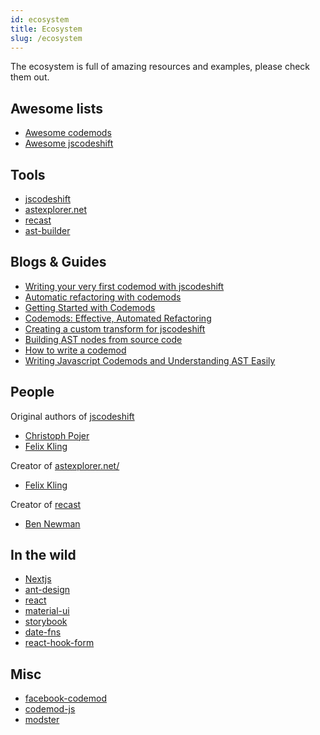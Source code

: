 ```yaml
---
id: ecosystem
title: Ecosystem
slug: /ecosystem
---
```


The ecosystem is full of amazing resources and examples, please check them out.

## Awesome lists

- [Awesome codemods](https://github.com/rajasegar/awesome-codemods)
- [Awesome jscodeshift](https://github.com/sejoker/awesome-jscodeshift)

## Tools

- [jscodeshift](https://github.com/facebook/jscodeshift)
- [astexplorer.net](https://astexplorer.net/)
- [recast](https://github.com/benjamn/recast)
- [ast-builder](https://rajasegar.github.io/ast-builder/)

## Blogs & Guides

- [Writing your very first codemod with jscodeshift](https://medium.com/@andrew_levine/writing-your-very-first-codemod-with-jscodeshift-7a24c4ede31b)
- [Automatic refactoring with codemods](https://itnext.io/automatic-refactoring-with-jscodeshift-codemods-45c219eaf992)
- [Getting Started with Codemods](https://www.sitepoint.com/getting-started-with-codemods/)
- [Codemods: Effective, Automated Refactoring](https://www.sitepen.com/blog/codemods-effective-automated-refactoring)
- [Creating a custom transform for jscodeshift](https://skovy.dev/jscodeshift-custom-transform/)
- [Building AST nodes from source code](https://dev.to/rajasegar/building-ast-nodes-from-source-code-3p49)
- [How to write a codemod](https://vramana.github.io/blog/2015/12/21/codemod-tutorial/)
- [Writing Javascript Codemods and Understanding AST Easily](https://katilius.dev/writing-js-codemods/)

## People

Original authors of [jscodeshift](https://github.com/facebook/jscodeshift)

- [Christoph Pojer](https://twitter.com/cpojer?ref_src=twsrc%5Egoogle%7Ctwcamp%5Eserp%7Ctwgr%5Eauthor)
- [Felix Kling](https://twitter.com/fkling42?lang=en)

Creator of [astexplorer.net/](https://astexplorer.net/)

- [Felix Kling](https://twitter.com/fkling42?lang=en)

Creator of [recast](https://github.com/benjamn/recast)

- [Ben Newman](https://twitter.com/benjamn)

## In the wild

- [Nextjs](https://nextjs.org/docs/advanced-features/codemods)
- [ant-design](https://github.com/ant-design/codemod-v4)
- [react](https://github.com/reactjs/react-codemod)
- [material-ui](https://github.com/mui-org/material-ui/tree/master/packages/material-ui-codemod)
- [storybook](https://github.com/storybookjs/storybook/tree/master/lib/codemod)
- [date-fns](https://github.com/date-fns/date-fns-upgrade-codemod)
- [react-hook-form](https://github.com/react-hook-form/codemod)

## Misc

- [facebook-codemod](https://github.com/facebook/codemod)
- [codemod-js](https://github.com/codemod-js/codemod)
- [modster](https://github.com/obweger/modster)

